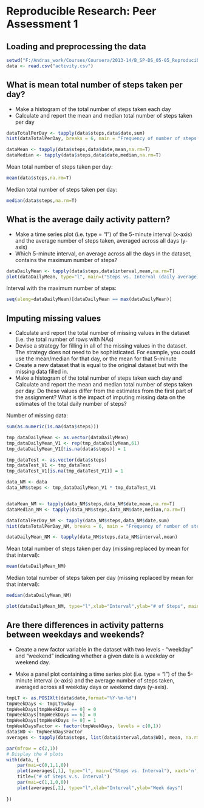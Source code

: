 # Reproducible Research: Peer Assessment 1


## Loading and preprocessing the data
```r
setwd("F:/Andras_work/Courses/Coursera/2013-14/B_SP-DS_05-05_ReproducibleResearch/Assignment1")
data <- read.csv("activity.csv")
```


## What is mean total number of steps taken per day?
- Make a histogram of the total number of steps taken each day
- Calculate and report the mean and median total number of steps taken per day


```r
dataTotalPerDay <- tapply(data$steps,data$date,sum)
hist(dataTotalPerDay, breaks = 6, main = "Frequency of number of steps per day", xlab = "Number of steps per day", ylab = "Frequency", col="red")

dataMean <- tapply(data$steps,data$date,mean,na.rm=T)
dataMedian <- tapply(data$steps,data$date,median,na.rm=T)
```
Mean total number of steps taken per day:
```r
mean(data$steps,na.rm=T)
```
Median total number of steps taken per day:
```r
median(data$steps,na.rm=T)
```


## What is the average daily activity pattern?

- Make a time series plot (i.e. type = "l") of the 5-minute interval (x-axis) and the average number of steps taken, averaged across all days (y-axis)
- Which 5-minute interval, on average across all the days in the dataset, contains the maximum number of steps?


```r
dataDailyMean <- tapply(data$steps,data$interval,mean,na.rm=T)
plot(dataDailyMean, type="l", main=("Steps vs. Interval (daily average)"), ylab="# of steps")
```
Interval with the maximum number of steps:
```r
seq(along=dataDailyMean)[dataDailyMean == max(dataDailyMean)]
```


## Imputing missing values
- Calculate and report the total number of missing values in the dataset (i.e. the total number of rows with NAs)
- Devise a strategy for filling in all of the missing values in the dataset. The strategy does not need to be sophisticated. For example, you could use the mean/median for that day, or the mean for that 5-minute
- Create a new dataset that is equal to the original dataset but with the missing data filled in.
- Make a histogram of the total number of steps taken each day and Calculate and report the mean and median total number of steps taken per day. Do these values differ from the estimates from the first part of the assignment? What is the impact of imputing missing data on the estimates of the total daily number of steps?

Number of missing data:
```r
sum(as.numeric(is.na(data$steps)))

tmp_dataDailyMean <- as.vector(dataDailyMean)
tmp_dataDailyMean_V1 <- rep(tmp_dataDailyMean,61)
tmp_dataDailyMean_V1[!is.na(data$steps)] = 1

tmp_dataTest <- as.vector(data$steps)
tmp_dataTest_V1 <- tmp_dataTest
tmp_dataTest_V1[is.na(tmp_dataTest_V1)] = 1

data_NM <- data
data_NM$steps <- tmp_dataDailyMean_V1 * tmp_dataTest_V1


dataMean_NM <- tapply(data_NM$steps,data_NM$date,mean,na.rm=T)
dataMedian_NM <- tapply(data_NM$steps,data_NM$date,median,na.rm=T)

dataTotalPerDay_NM <- tapply(data_NM$steps,data_NM$date,sum)
hist(dataTotalPerDay_NM, breaks = 6, main = "Frequency of number of steps per day", xlab = "Number of steps per day", ylab = "Frequency", col="red")

dataDailyMean_NM <- tapply(data_NM$steps,data_NM$interval,mean)
```
Mean total number of steps taken per day (missing replaced by mean for that interval):
```{r]}
mean(dataDailyMean_NM)
```
Median total number of steps taken per day (missing replaced by mean for that interval):
```r
median(dataDailyMean_NM)

plot(dataDailyMean_NM, type="l",xlab="Interval",ylab="# of Steps", main="Steps vs. Interval (missing replaced with mean)")
```


## Are there differences in activity patterns between weekdays and weekends?
- Create a new factor variable in the dataset with two levels - "weekday" and "weekend" indicating whether a given date is a weekday or weekend day.

- Make a panel plot containing a time series plot (i.e. type = "l") of the 5-minute interval (x-axis) and the average number of steps taken, averaged across all weekday days or weekend days (y-axis).

```r
tmpLT <- as.POSIXlt(data$date,format="%Y-%m-%d")
tmpWeekDays <- tmpLT$wday
tmpWeekDays[tmpWeekDays == 0] = 0
tmpWeekDays[tmpWeekDays == 6] = 0
tmpWeekDays[tmpWeekDays != 0] = 1
tmpWeekDaysFactor <- factor(tmpWeekDays, levels = c(0,1))
data$WD <- tmpWeekDaysFactor
averages <- tapply(data$steps, list(data$interval,data$WD), mean, na.rm=T)

par(mfrow = c(2,1))	
# Display the 4 plots
with(data, {
	par(mai=c(0,1,1,0))	
	plot(averages[,1], type="l", main=("Steps vs. Interval"), xaxt='n', ylab="Week ends")
	title=("# of Steps v.s. Interval")
	par(mai=c(1,1,0,0))
	plot(averages[,2], type="l",xlab="Interval",ylab="Week days")
	
})
```



